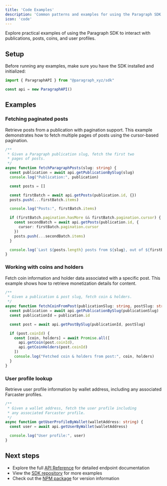```yaml
---
title: 'Code Examples'
description: 'Common patterns and examples for using the Paragraph SDK'
icon: 'code'
---
```


Explore practical examples of using the Paragraph SDK to interact with publications, posts, coins, and user profiles.

## Setup

Before running any examples, make sure you have the SDK installed and initialized:

```typescript
import { ParagraphAPI } from "@paragraph_xyz/sdk"

const api = new ParagraphAPI()
```

## Examples

### Fetching paginated posts

Retrieve posts from a publication with pagination support. This example demonstrates how to fetch multiple pages of posts using the cursor-based pagination.

```typescript
/** 
 * Given a Paragraph publication slug, fetch the first two 
 * pages of posts.
 */
async function fetchParagraphPosts(slug: string) {
  const publication = await api.getPublicationBySlug(slug)
  console.log("Publication:", publication)

  const posts = []

  const firstBatch = await api.getPosts(publication.id, {})
  posts.push(...firstBatch.items)

  console.log("Posts:", firstBatch.items)

  if (firstBatch.pagination.hasMore && firstBatch.pagination.cursor) {
    const secondBatch = await api.getPosts(publication.id, { 
      cursor: firstBatch.pagination.cursor 
    })
    posts.push(...secondBatch.items)
  }

  console.log(`Last ${posts.length} posts from ${slug}, out of ${firstBatch.pagination.total} posts: ${JSON.stringify(firstBatch.items)}`)
}
```

### Working with coins and holders

Fetch coin information and holder data associated with a specific post. This example shows how to retrieve monetization details for content.

```typescript
/**
 * Given a publication & post slug, fetch coin & holders.
 */
async function fetchCoinFromPost(publicationSlug: string, postSlug: string) {
  const publication = await api.getPublicationBySlug(publicationSlug)
  const publicationId = publication.id

  const post = await api.getPostBySlug(publicationId, postSlug)

  if (post.coinId) {
    const [coin, holders] = await Promise.all([
      api.getCoin(post.coinId), 
      api.getCoinHolders(post.coinId)
    ])
    console.log("Fetched coin & holders from post:", coin, holders)
  }
}
```

### User profile lookup

Retrieve user profile information by wallet address, including any associated Farcaster profiles.

```typescript
/**
 * Given a wallet address, fetch the user profile including 
 * any associated Farcaster profile.
 */
async function getUserProfileByWallet(walletAddress: string) {
  const user = await api.getUserByWallet(walletAddress)

  console.log("User profile:", user)
}
```

## Next steps

- Explore the full [API Reference](/api-reference/) for detailed endpoint documentation
- View the [SDK repository](https://github.com/paragraph-xyz/paragraph-sdk-js) for more examples
- Check out the [NPM package](https://www.npmjs.com/package/@paragraph_xyz/sdk) for version information
